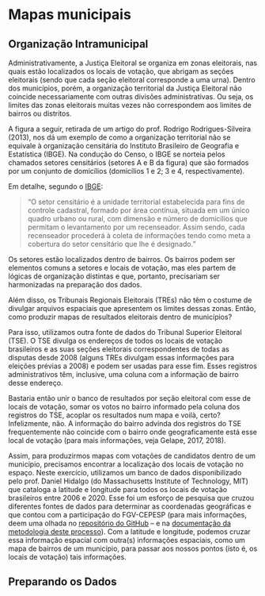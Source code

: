 # Mapas municipais

## Organização Intramunicipal

Administrativamente, a Justiça Eleitoral se organiza em zonas eleitorais, nas quais estão localizados os locais de votação, que abrigam as seções eleitorais (sendo que cada seção eleitoral corresponde a uma urna). Dentro dos municípios, porém, a organização territorial da Justiça Eleitoral não coincide necessariamente com outras divisões administrativas. Ou seja, os limites das zonas eleitorais muitas vezes não correspondem aos limites de bairros ou distritos.

A figura a seguir, retirada de um artigo do prof. Rodrigo Rodrigues-Silveira (2013), nos dá um exemplo de como a organização territorial não se equivale à organização censitária do Instituto Brasileiro de Geografia e Estatística (IBGE). Na condução do Censo, o IBGE se norteia pelos chamados setores censitários (setores A e B da figura) que são formados por um conjunto de domicílios (domicílios 1 e 2; 3 e 4, respectivamente).

Em detalhe, segundo o <a href="https://censo2010.ibge.gov.br/materiais/guia-do-censo/operacao-censitaria.html" target="blank">IBGE</a>:

> “O setor censitário é a unidade territorial estabelecida para fins de controle cadastral, formado por área contínua, situada em um único quadro urbano ou rural, com dimensão e número de domicílios que permitam o levantamento por um recenseador. Assim sendo, cada recenseador procederá à coleta de informações tendo como meta a cobertura do setor censitário que lhe é designado.” 

Os setores estão localizados dentro de bairros. Os bairros podem ser elementos comuns a setores e locais de votação, mas eles partem de lógicas de organização distintas e que, portanto, precisariam ser harmonizadas na preparação dos dados.

Além disso, os Tribunais Regionais Eleitorais (TREs) não têm o costume de divulgar arquivos espaciais que apresentem os limites dessas zonas. Então, como produzir mapas de resultados eleitorais dentro de municípios?

Para isso, utilizamos outra fonte de dados do Tribunal Superior Eleitoral (TSE). O TSE divulga os endereços de todos os locais de votação brasileiros e as suas seções eleitorais correspondentes de todas as disputas desde 2008 (alguns TREs divulgam essas informações para eleições prévias a 2008) e podem ser usadas para esse fim. Esses registros administrativos têm, inclusive, uma coluna com a informação de bairro desse endereço. 

Bastaria então unir o banco de resultados por seção eleitoral com esse de locais de votação, somar os votos no bairro informado pela coluna dos registros do TSE, acoplar os resultados num mapa e voilà, certo? Infelizmente, não. A informação do bairro advinda dos registros do TSE frequentemente não coincide com o bairro onde geograficamente está esse local de votação (para mais informações, veja Gelape, 2017, 2018). 

Assim, para produzirmos mapas com votações de candidatos dentro de um município, precisamos encontrar a localização dos locais de votação no espaço. Neste exercício, utilizamos um banco de dados disponibilizado pelo prof. Daniel Hidalgo (do Massachusetts Institute of Technology, MIT) que cataloga a latitude e longitude para todos os locais de votação brasileiros entre 2006 e 2020. Esse foi um esforço de pesquisa que cruzou diferentes fontes de dados para determinar as coordenadas geográficas e que contou com a participação do FGV-CEPESP (para mais informações, deem uma olhada no <a href="https://github.com/fdhidalgo/geocode_br_polling_stations" target="blank">repositório do GitHub</a> -- e na <a href="https://raw.githack.com/fdhidalgo/geocode_br_polling_stations/master/doc/geocoding_procedure.html" target="blank">documentação da metodologia deste processo</a>). Com a latitude e longitude, podemos cruzar essa informação espacial com outra(s) informações espaciais, como um mapa de bairros de um município, para passar aos nossos pontos (isto é, os locais de votação) tais informações. 

## Preparando os Dados


